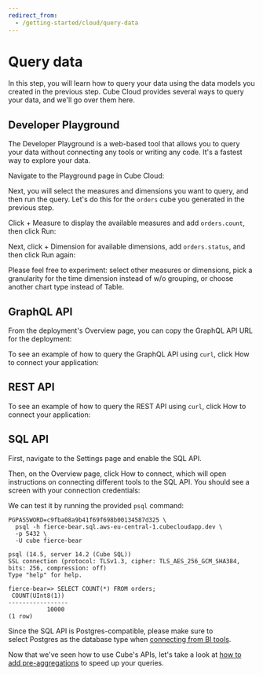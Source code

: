 ```yaml
---
redirect_from:
  - /getting-started/cloud/query-data
---
```


# Query data
In this step, you will learn how to query your data using the data models you
created in the previous step. Cube Cloud provides several ways to query your
data, and we'll go over them here.

## Developer Playground

The Developer Playground is a web-based tool that allows you to query your data
without connecting any tools or writing any code. It's a fastest way to explore
your data.

Navigate to the <Btn>Playground</Btn> page in Cube Cloud:

<Screenshot
  alt="Cube Cloud Deployment Developer Playground Screen"
  src="https://ucarecdn.com/43394d9a-a309-46a1-952d-ccbce10078aa/"
/>

Next, you will select the measures and dimensions you want to query, and then
run the query. Let's do this for the `orders` cube you generated in the previous
step.

Click <Btn>+ Measure</Btn> to display the available measures and add
`orders.count`, then click <Btn>Run</Btn>:

<Screenshot
  alt="Cube Cloud Deployment Developer Playground Screen with a selected measure"
  src="https://ucarecdn.com/2c13f612-cb29-4e44-8695-09d46d782240/"
/>

Next, click <Btn>+ Dimension</Btn> for available dimensions, add
`orders.status`, and then click <Btn>Run</Btn> again:

<Screenshot
  alt="Cube Cloud Deployment Developer Playground Screen with selected measures and dimensions"
  src="https://ucarecdn.com/0ade1c53-df71-417b-88e6-3966341e33f3/"
/>

Please feel free to experiment: select other measures or dimensions, pick a
granularity for the time dimension instead of&nbsp;<Btn>w/o grouping</Btn>, or
choose another chart type instead of&nbsp;<Btn>Table</Btn>.

## GraphQL API

From the deployment's Overview page, you can copy the GraphQL API URL for the
deployment:

<Screenshot
  alt="Cube Cloud Deployment Overview Screen"
  src="https://ucarecdn.com/7fa603ae-6100-4492-91e4-564d311f701e/"
/>

To see an example of how to query the GraphQL API using `curl`, click <Btn>How
to connect your application</Btn>:

<Screenshot
  alt="Cube Cloud Deployment Screen with How to connect your application over GraphQL dialog open"
  src="https://ucarecdn.com/4a153b5d-f746-451b-8c93-ab7891d98b47/"
/>

## REST API

<Screenshot
  alt="Cube Cloud Deployment Overview Screen"
  src="https://ucarecdn.com/7fa603ae-6100-4492-91e4-564d311f701e/"
/>

To see an example of how to query the REST API using `curl`, click <Btn>How to
connect your application</Btn>:

<Screenshot
  alt="Cube Cloud Deployment Screen with How to connect your application over REST dialog open"
  src="https://ucarecdn.com/30f90999-dd1b-495c-97c7-4656e61e65c1/"
/>

## SQL API

First, navigate to the <Btn>Settings</Btn> page and enable the SQL API.

Then, on the <Btn>Overview</Btn> page, click <Btn>How to connect</Btn>, which
will open instructions on connecting different tools to the SQL API. You should
see a screen with your connection credentials:

<Screenshot src="https://ucarecdn.com/1ae24899-ffb5-4e28-b4e3-2cdcc6871a09/" />

We can test it by running the provided `psql` command:

```bash{outputLines: 2-14}
PGPASSWORD=c9fba08a9b41f69f698b00134587d325 \
  psql -h fierce-bear.sql.aws-eu-central-1.cubecloudapp.dev \
  -p 5432 \
  -U cube fierce-bear

psql (14.5, server 14.2 (Cube SQL))
SSL connection (protocol: TLSv1.3, cipher: TLS_AES_256_GCM_SHA384, bits: 256, compression: off)
Type "help" for help.

fierce-bear=> SELECT COUNT(*) FROM orders;
 COUNT(UInt8(1))
-----------------
           10000
(1 row)
```

Since the SQL API is Postgres-compatible, please make sure to
select&nbsp;<Btn>Postgres</Btn> as the database type when [connecting from BI
tools][ref-downstream].

Now that we've seen how to use Cube's APIs, let's take a look at [how to add
pre-aggregations][next] to speed up your queries.

[ref-downstream]: /config/downstream
[next]: /getting-started/cloud/add-a-pre-aggregation
